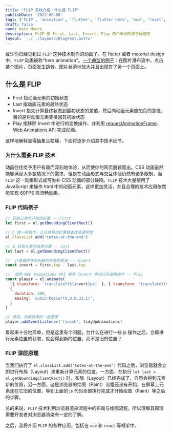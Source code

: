 ```yaml
---
title: "FLIP 系统介绍：什么是 FLIP"
publishDate: '2022-08-08'
tags: ['FLIP', 'animation', 'flutter', 'flutter hero', 'vue', 'react', '动画']
draft: false
name: Nate Moore
description: FLIP 是 First, Last, Invert, Play 四个单词的首字母缩写
layout: '../../layouts/BlogPost.astro'
---
```


或许你已经见到过 `FLIP` 这种技术制作的动画了。在 flutter 或者 material design 中，`FLIP` 动画被称"hero animation"。[一个典型的例子](https://codepen.io/davidkpiano/pen/JKEraQ/305a618d4dd75cbe8423183c70d6a43e?editors=1111)：在图片瀑布流中，点击某个图片，页面发生跳转，图片丝滑地放大并且出现在了另一个页面上。

## 什么是 FLIP

- First 指动画元素的初始状态
- Last 指动画元素的最终状态
- Invert 指先计算最终状态到最初状态的差值，然后向动画元素施加负的差值，目的是将动画元素变换回其初始状态
- Play 指移除 Invert 中进行的变换操作、并利用 [requestAnimationFrame](https://developer.mozilla.org/zh-CN/docs/Web/API/Window/requestAnimationFrame)、[Web Animations API](https://developer.mozilla.org/zh-CN/docs/Web/API/Web_Animations_API) 完成动画。

这样地解释显得抽象且枯燥，下面将逐步介绍其中技术细节。

### 为什么需要 FLIP 技术

动画往往给予用户有趣而深刻地体验，从而使你的网页脱颖而出。CSS 动画虽然能够满足大多数情况下的需求，但是在动画形式与交互体验仍然有诸多限制，而 `FLIP` 这一动画形式或可弥补 CSS 动画的部分缺陷。`FLIP` 技术大量使用了 JavaScript 来操作 html 中的动画元素，这样更加灵活，并且合理的技术应用依然能实现 60FPS 高流畅动画。

### FLIP 代码例子

```js
// 获取元素的开始的位置 -- First
let first = el.getBoundingClientRect()

// 🔧 做一些操作，让元素移动位置或者改变透明度
el.classList.add('totes-at-the-end')

// ⌛ 获取元素的结束位置 -- Last
let last = el.getBoundingClientRect()

//  计算最终状态到最初状态的差值 -- Invert
const invert = first.top - last.top

//  借助 Web Animations API 移除 Invert 中进行的变换操作 -- Play
const player = el.animate(
  [{ transform: `translateY(${invert}px)` }, { transform: 'translateY(0)' }],
  {
    duration: 300,
    easing: 'cubic-bezier(0,0,0.32,1)',
  }
)

// 可选，动画结束做一些整理
player.addEventListener('finish', tidyUpAnimations)
```

看起来十分地简单，但是这里有个问题，为什么在进行一些 js 操作之后，立即进行元素位置的获取，就会得到新的位置，而不是旧的位置？

### FLIP 深层原理

当我们执行了 `el.classList.add('totes-at-the-end')` 代码之后，浏览器就会立即进行布局（Layout）来重新计算元素的位置。一方面，在执行 `let last = el.getBoundingClientRect()` 时，布局（Layout）已经完成了，自然会得到元素新的位置，另一方面，这是浏览器的绘图（Paint）流程还没有开始，在屏幕上元素还在它旧的位置，等到上面的 js 代码全部执行完成才开始绘图（Paint）等之后的步骤。

总的来说，`FLIP` 技术利用浏览器渲染流程中的布局与绘图流程，所以理解其原理需要开发者对浏览器渲染有一定的了解。

之后，我将介绍 `FLIP` 的各种应用，包括在 `vue` 和 `react` 等框架中。
